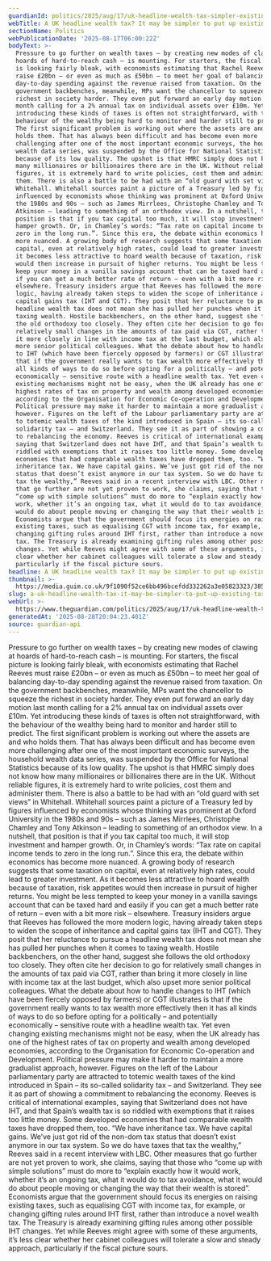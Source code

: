 ```yaml
---
guardianId: politics/2025/aug/17/uk-headline-wealth-tax-simpler-existing
webTitle: A UK headline wealth tax? It may be simpler to put up existing taxes
sectionName: Politics
webPublicationDate: '2025-08-17T06:00:22Z'
bodyText: >-
  Pressure to go further on wealth taxes – by creating new modes of clawing at
  hoards of hard-to-reach cash – is mounting. For starters, the fiscal picture
  is looking fairly bleak, with economists estimating that Rachel Reeves must
  raise £20bn – or even as much as £50bn – to meet her goal of balancing
  day-to-day spending against the revenue raised from taxation. On the
  government backbenches, meanwhile, MPs want the chancellor to squeeze the
  richest in society harder. They even put forward an early day motion last
  month calling for a 2% annual tax on individual assets over £10m. Yet
  introducing these kinds of taxes is often not straightforward, with the
  behaviour of the wealthy being hard to monitor and harder still to predict.
  The first significant problem is working out where the assets are and who
  holds them. That has always been difficult and has become even more
  challenging after one of the most important economic surveys, the household
  wealth data series, was suspended by the Office for National Statistics
  because of its low quality. The upshot is that HMRC simply does not know how
  many millionaires or billionaires there are in the UK. Without reliable
  figures, it is extremely hard to write policies, cost them and administer
  them. There is also a battle to be had with an “old guard with set views” in
  Whitehall. Whitehall sources paint a picture of a Treasury led by figures
  influenced by economists whose thinking was prominent at Oxford University in
  the 1980s and 90s – such as James Mirrlees, Christophe Chamley and Tony
  Atkinson – leading to something of an orthodox view. In a nutshell, that
  position is that if you tax capital too much, it will stop investment and
  hamper growth. Or, in Chamley’s words: “Tax rate on capital income tends to
  zero in the long run.”. Since this era, the debate within economics has become
  more nuanced. A growing body of research suggests that some taxation on
  capital, even at relatively high rates, could lead to greater investment. As
  it becomes less attractive to hoard wealth because of taxation, risk appetites
  would then increase in pursuit of higher returns. You might be less tempted to
  keep your money in a vanilla savings account that can be taxed hard and easily
  if you can get a much better rate of return – even with a bit more risk –
  elsewhere. Treasury insiders argue that Reeves has followed the more modern
  logic, having already taken steps to widen the scope of inheritance and
  capital gains tax (IHT and CGT). They posit that her reluctance to pursue a
  headline wealth tax does not mean she has pulled her punches when it comes to
  taxing wealth. Hostile backbenchers, on the other hand, suggest she follows
  the old orthodoxy too closely. They often cite her decision to go for
  relatively small changes in the amounts of tax paid via CGT, rather than bring
  it more closely in line with income tax at the last budget, which also upset
  more senior political colleagues. What the debate about how to handle changes
  to IHT (which have been fiercely opposed by farmers) or CGT illustrates is
  that if the government really wants to tax wealth more effectively then it has
  all kinds of ways to do so before opting for a politically – and potentially
  economically – sensitive route with a headline wealth tax. Yet even changing
  existing mechanisms might not be easy, when the UK already has one of the
  highest rates of tax on property and wealth among developed economies,
  according to the Organisation for Economic Co-operation and Development.
  Political pressure may make it harder to maintain a more gradualist approach,
  however. Figures on the left of the Labour parliamentary party are attracted
  to totemic wealth taxes of the kind introduced in Spain – its so-called
  solidarity tax – and Switzerland. They see it as part of showing a commitment
  to rebalancing the economy. Reeves is critical of international examples,
  saying that Switzerland does not have IHT, and that Spain’s wealth tax is so
  riddled with exemptions that it raises too little money. Some developed
  economies that had comparable wealth taxes have dropped them, too. “We have
  inheritance tax. We have capital gains. We’ve just got rid of the non-dom tax
  status that doesn’t exist anymore in our tax system. So we do have taxes that
  tax the wealthy,” Reeves said in a recent interview with LBC. Other measures
  that go further are not yet proven to work, she claims, saying that those who
  “come up with simple solutions” must do more to “explain exactly how it would
  work, whether it’s an ongoing tax, what it would do to tax avoidance, what it
  would do about people moving or changing the way that their wealth is stored”.
  Economists argue that the government should focus its energies on raising
  existing taxes, such as equalising CGT with income tax, for example, or
  changing gifting rules around IHT first, rather than introduce a novel wealth
  tax. The Treasury is already examining gifting rules among other possible IHT
  changes. Yet while Reeves might agree with some of these arguments, it’s less
  clear whether her cabinet colleagues will tolerate a slow and steady approach,
  particularly if the fiscal picture sours.
headline: A UK headline wealth tax? It may be simpler to put up existing taxes
thumbnail: >-
  https://media.guim.co.uk/9f1090f52ce6bb496bcefdd332262a3e05823323/385_374_2650_2122/500.jpg
slug: a-uk-headline-wealth-tax-it-may-be-simpler-to-put-up-existing-taxes
webUrl: >-
  https://www.theguardian.com/politics/2025/aug/17/uk-headline-wealth-tax-simpler-existing
generatedAt: '2025-08-28T20:04:23.401Z'
source: guardian-api
---
```

Pressure to go further on wealth taxes – by creating new modes of clawing at hoards of hard-to-reach cash – is mounting. For starters, the fiscal picture is looking fairly bleak, with economists estimating that Rachel Reeves must raise £20bn – or even as much as £50bn – to meet her goal of balancing day-to-day spending against the revenue raised from taxation. On the government backbenches, meanwhile, MPs want the chancellor to squeeze the richest in society harder. They even put forward an early day motion last month calling for a 2% annual tax on individual assets over £10m. Yet introducing these kinds of taxes is often not straightforward, with the behaviour of the wealthy being hard to monitor and harder still to predict. The first significant problem is working out where the assets are and who holds them. That has always been difficult and has become even more challenging after one of the most important economic surveys, the household wealth data series, was suspended by the Office for National Statistics because of its low quality. The upshot is that HMRC simply does not know how many millionaires or billionaires there are in the UK. Without reliable figures, it is extremely hard to write policies, cost them and administer them. There is also a battle to be had with an “old guard with set views” in Whitehall. Whitehall sources paint a picture of a Treasury led by figures influenced by economists whose thinking was prominent at Oxford University in the 1980s and 90s – such as James Mirrlees, Christophe Chamley and Tony Atkinson – leading to something of an orthodox view. In a nutshell, that position is that if you tax capital too much, it will stop investment and hamper growth. Or, in Chamley’s words: “Tax rate on capital income tends to zero in the long run.”. Since this era, the debate within economics has become more nuanced. A growing body of research suggests that some taxation on capital, even at relatively high rates, could lead to greater investment. As it becomes less attractive to hoard wealth because of taxation, risk appetites would then increase in pursuit of higher returns. You might be less tempted to keep your money in a vanilla savings account that can be taxed hard and easily if you can get a much better rate of return – even with a bit more risk – elsewhere. Treasury insiders argue that Reeves has followed the more modern logic, having already taken steps to widen the scope of inheritance and capital gains tax (IHT and CGT). They posit that her reluctance to pursue a headline wealth tax does not mean she has pulled her punches when it comes to taxing wealth. Hostile backbenchers, on the other hand, suggest she follows the old orthodoxy too closely. They often cite her decision to go for relatively small changes in the amounts of tax paid via CGT, rather than bring it more closely in line with income tax at the last budget, which also upset more senior political colleagues. What the debate about how to handle changes to IHT (which have been fiercely opposed by farmers) or CGT illustrates is that if the government really wants to tax wealth more effectively then it has all kinds of ways to do so before opting for a politically – and potentially economically – sensitive route with a headline wealth tax. Yet even changing existing mechanisms might not be easy, when the UK already has one of the highest rates of tax on property and wealth among developed economies, according to the Organisation for Economic Co-operation and Development. Political pressure may make it harder to maintain a more gradualist approach, however. Figures on the left of the Labour parliamentary party are attracted to totemic wealth taxes of the kind introduced in Spain – its so-called solidarity tax – and Switzerland. They see it as part of showing a commitment to rebalancing the economy. Reeves is critical of international examples, saying that Switzerland does not have IHT, and that Spain’s wealth tax is so riddled with exemptions that it raises too little money. Some developed economies that had comparable wealth taxes have dropped them, too. “We have inheritance tax. We have capital gains. We’ve just got rid of the non-dom tax status that doesn’t exist anymore in our tax system. So we do have taxes that tax the wealthy,” Reeves said in a recent interview with LBC. Other measures that go further are not yet proven to work, she claims, saying that those who “come up with simple solutions” must do more to “explain exactly how it would work, whether it’s an ongoing tax, what it would do to tax avoidance, what it would do about people moving or changing the way that their wealth is stored”. Economists argue that the government should focus its energies on raising existing taxes, such as equalising CGT with income tax, for example, or changing gifting rules around IHT first, rather than introduce a novel wealth tax. The Treasury is already examining gifting rules among other possible IHT changes. Yet while Reeves might agree with some of these arguments, it’s less clear whether her cabinet colleagues will tolerate a slow and steady approach, particularly if the fiscal picture sours.
